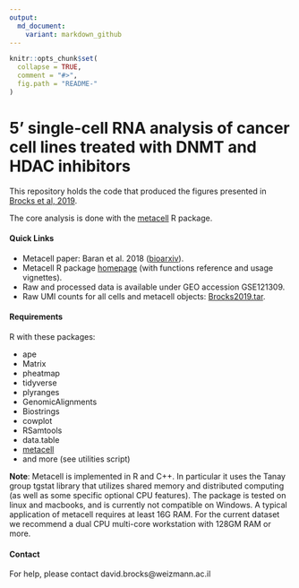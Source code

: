 ```yaml
---
output:
  md_document:
    variant: markdown_github
---
```


```r
knitr::opts_chunk$set(
  collapse = TRUE,
  comment = "#>",
  fig.path = "README-"
)
```

# 5' single-cell RNA analysis of cancer cell lines treated with DNMT and HDAC inhibitors

This repository holds the code that produced the figures presented in [Brocks et al, 2019](https://www.biorxiv.org/content/early/2018/11/06/462853). 

The core analysis is done with the [metacell](https://tanaylab.bitbucket.io/metacell-r/index.html) R package. 

#### Quick Links

* Metacell paper: Baran et al. 2018 ([bioarxiv](https://www.biorxiv.org/content/early/2018/10/08/437665)).
* Metacell R package [homepage](https://tanaylab.bitbucket.io/metacell-r/index.html) (with functions reference and usage vignettes).
* Raw and processed data is available under GEO accession GSE121309.
* Raw UMI counts for all cells and metacell objects: [Brocks2019.tar](http://www.wisdom.weizmann.ac.il/~davidbr/Brocks2019/Brocks_et_al_2019_data.tar).

#### Requirements

R with these packages:

* ape
* Matrix
* pheatmap
* tidyverse
* plyranges
* GenomicAlignments
* Biostrings
* cowplot
* RSamtools
* data.table
* [metacell](https://tanaylab.bitbucket.io/metacell-r/index.html)
* and more (see utilities script)

**Note**: Metacell is implemented in R and C++. In particular it uses the Tanay group tgstat library that utilizes shared memory and distributed computing (as well as some specific optional CPU features). The package is tested on linux and macbooks, and is currently not compatible on Windows. A typical application of metacell requires at least 16G RAM. 
For the current dataset we recommend a dual CPU multi-core workstation with 128GM RAM or more.

#### Contact

For help, please contact david.brocks@weizmann.ac.il
